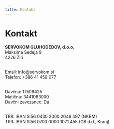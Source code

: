 ```yaml
---
title: Kontakt
---
```


# Kontakt

**SERVOKOM GLUHODEDOV, d.o.o.**<br />
Maksima Sedeja 9<br />
4226 Žiri<br /><br />

Email: info@servokom.si<br />
Telefon: +386 41 459 077<br /><br />

Davčna: 17506425<br />
Matična: 3441083000<br />
Davčni zavezanec: Da<br /><br />

TRR: IBAN SI56 0430 2000 2049 497 (NKBM)<br />
TRR: IBAN SI56 0700 0000 1071 455 (GB d.d., Kranj)
